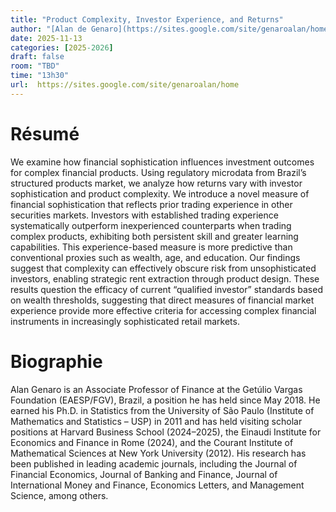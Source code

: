 ```yaml
---
title: "Product Complexity, Investor Experience, and Returns"
author: "[Alan de Genaro](https://sites.google.com/site/genaroalan/home)"
date: 2025-11-13
categories: [2025-2026]
draft: false
room: "TBD"
time: "13h30"
url:  https://sites.google.com/site/genaroalan/home
---
```


# Résumé

We examine how financial sophistication influences investment outcomes for complex financial products. Using regulatory microdata from Brazil’s structured products market, we analyze how returns vary with investor sophistication and product complexity. We introduce a novel measure of financial sophistication that reflects prior trading experience in other securities markets. Investors with established trading experience systematically outperform inexperienced counterparts when trading complex products, exhibiting both persistent skill and greater learning capabilities. This experience-based measure is more predictive than conventional proxies such as wealth, age, and education. Our findings suggest that complexity can effectively obscure risk from unsophisticated investors, enabling strategic rent extraction through product design. These results question the efficacy of current “qualified investor” standards based on wealth thresholds, suggesting that direct measures of financial market experience provide more effective criteria for accessing complex financial instruments in increasingly sophisticated retail markets.

# Biographie

Alan Genaro is an Associate Professor of Finance at the Getúlio Vargas Foundation (EAESP/FGV), Brazil, a position he has held since May 2018. He earned his Ph.D. in Statistics from the University of São Paulo (Institute of Mathematics and Statistics – USP) in 2011 and has held visiting scholar positions at Harvard Business School (2024–2025), the Einaudi Institute for Economics and Finance in Rome (2024), and the Courant Institute of Mathematical Sciences at New York University (2012). His research has been published in leading academic journals, including the Journal of Financial Economics, Journal of Banking and Finance, Journal of International Money and Finance, Economics Letters, and Management Science, among others.